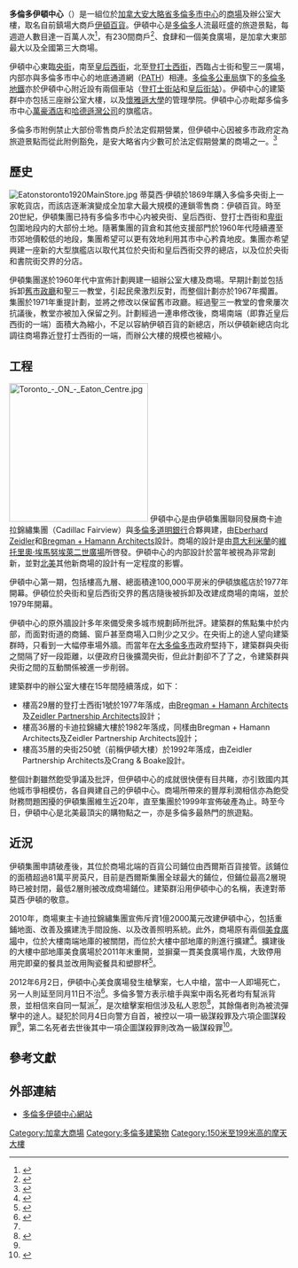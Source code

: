 {{Link style|time=2015-12-11T09:29:51+00:00}}
{{noteTA
| 1 = zh-hans:公车局;zh-hk:公車局;zh-tw:公車局;
| 2 = zh-hans:市政厅;zh-hant:市政廳;zh-hk:大會堂;
}}
{{infobox shopping mall |
  | image = Eaton toronto s0897.jpg
  | image_width = 250
  | caption = 伊頓中心外圍
  | shopping_mall_name = 
  | location = {{CAN}}[[安大略省|安大略省]][[多倫多|多倫多]]<br>央街220號<br>(220 Yonge St)
  | opening_date = 1977年
  | manager = {{lang|en|Cadillac Fairview}}
  | owner = {{lang|en|Cadillac Fairview}}
  | number_of_stores = 230
  | number_of_anchors = 
  | floors = 5
|名稱=多倫多伊頓中心<br>{{lang|en|Toronto Eaton Center}}|商店編號=|外文名稱=Toronto Eaton Center}}
'''多倫多伊頓中心'''（{{lang-en|Toronto Eaton Center}}）是一組位於[[加拿大|加拿大]][[安大略省|安大略省]][[多倫多市中心|多倫多市中心]]的[[商場|商場]]及辦公室大樓，取名自前鎮場大商戶[[伊頓百貨|伊頓百貨]]。伊頓中心是[[多倫多|多倫多]]人流最旺盛的旅遊景點，每週遊人數目達一百萬人次<ref>{{Cite web |url=http://www.toronto.ca/attractions/attraction_highlights.htm |title=City of Toronto, Attractions |accessdate=2009-08-18 |archive-date=2011-06-07 |archive-url=https://web.archive.org/web/20110607043251/http://www.toronto.ca/attractions/attraction_highlights.htm |dead-url=no }}</ref>，有230間商戶<ref>{{Cite web |url=http://www.torontoeatoncentre.com/EN/centreinfo/Pages/Default.aspx |title=存档副本 |accessdate=2009-08-18 |archive-date=2009-09-11 |archive-url=https://web.archive.org/web/20090911042449/http://www.torontoeatoncentre.com/EN/centreinfo/Pages/default.aspx |dead-url=no }}</ref>、食肆和一個美食廣場，是加拿大東部最大以及全國第三大商場。

伊頓中心東臨[[央街|央街]]，南至[[皇后街_(多倫多)|皇后西街]]，北至[[登打士街_(安大略省)|登打士西街]]，西臨占士街和聖三一廣場，内部亦與多倫多市中心的地底通道網（[[:en:PATH_(Toronto)|PATH]]）相連。[[多倫多公車局|多倫多公車局]]旗下的[[多倫多地鐵|多倫多地鐵]]亦於伊頓中心附近設有兩個車站（[[登打士街站|登打士街站]]和[[皇后街站|皇后街站]]）。伊頓中心的建築群中亦包括三座辦公室大樓，以及[[懷雅遜大學|懷雅遜大學]]的管理學院。伊頓中心亦毗鄰多倫多市中心[[萬豪酒店|萬豪酒店]]和[[哈德遜灣公司|哈德遜灣公司]]的旗艦店。

多倫多市附例禁止大部份零售商戶於法定假期營業，但伊頓中心因被多市政府定為旅遊景點而從此附例豁免，是安大略省内少數可於法定假期營業的商場之一。<ref>{{cite web |url=http://www.retailcouncil.org/retail_holidayclosings.asp |title=存档副本 |accessdate=2009-08-18 |deadurl=yes |archiveurl=https://web.archive.org/web/20090708053205/http://www.retailcouncil.org/retail_holidayclosings.asp |archivedate=2009-07-08 }}</ref>

==歷史==
[[File:Eatonstoronto1920MainStore.jpg|left]]
蒂莫西·伊頓於1869年購入多倫多央街上一家乾貨店，而該店逐漸演變成全加拿大最大規模的連鎖零售商：伊頓百貨。時至20世紀，伊頓集團已持有多倫多市中心内被央街、皇后西街、登打士西街和[[卑街|卑街]]包圍地段内的大部份土地。隨著集團的貨倉和其他支援部門於1960年代陸續遷至市郊地價較低的地段，集團希望可以更有效地利用其市中心矜貴地皮。集團亦希望興建一座新的大型旗艦店以取代其位於央街和皇后西街交界的總店，以及位於央街和書院街交界的分店。

伊頓集團遂於1960年代中宣佈計劃興建一組辦公室大樓及商場。早期計劃並包括拆卸[[多倫多舊市政廳|舊市政廳]]和聖三一教堂，引起民衆激烈反對，而整個計劃亦於1967年擱置。集團於1971年重提計劃，並將之修改以保留舊市政廳。經過聖三一教堂的會衆屢次抗議後，教堂亦被加入保留之列。計劃經過一連串修改後，商場南端（即靠近皇后西街的一端）面積大為縮小，不足以容納伊頓百貨的新總店，所以伊頓新總店向北調往商場靠近登打士西街的一端，而辦公大樓的規模也被縮小。

==工程==
[[File:Toronto_-_ON_-_Eaton_Centre.jpg|250px]]
伊頓中心是由伊頓集團聯同發展商卡迪拉錦繡集團（Cadillac Fairview）與[[多倫多道明銀行金融集團|多倫多道明銀行]]合夥興建，由[[:en:Eberhard_Zeidler|Eberhard Zeidler]]和[[:en:Bregman_+_Hamann_Architects|Bregman + Hamann Architects]]設計。商場的設計是由[[意大利|意大利]][[米蘭|米蘭]]的[[埃馬努埃萊二世拱廊|維托里奧·埃馬努埃萊二世廣場]]所啓發。伊頓中心的内部設計於當年被視為非常創新，並對[[北美|北美]]其他新商場的設計有一定程度的影響。

伊頓中心第一期，包括樓高九層、總面積達100,000平房米的伊頓旗艦店於1977年開幕。伊頓位於央街和皇后西街交界的舊店隨後被拆卸及改建成商場的南端，並於1979年開幕。

伊頓中心的原外牆設計多年來備受衆多城市規劃師所批評。建築群的焦點集中於内部，而面對街道的商鋪、窗戶甚至商場入口則少之又少。在央街上的途人望向建築群時，只看到一大幅停車場外牆。而當年在[[大多倫多市|大多倫多市]]政府堅持下，建築群與央街之間隔了好一段距離，以便政府日後擴濶央街，但此計劃卻不了了之，令建築群與央街之間的互動關係被進一步削弱。

建築群中的辦公室大樓在15年間陸續落成，如下：
*樓高29層的登打士西街1號於1977年落成，由[[:en:Bregman_+_Hamann_Architects|Bregman + Hamann Architects]]及[[:en:Eberhard_Zeidler|Zeidler Partnership Architects]]設計；
*樓高36層的卡迪拉錦繡大樓於1982年落成，同樣由Bregman + Hamann Architects及Zeidler Partnership Architects設計；
*樓高35層的央街250號（前稱伊頓大樓）於1992年落成，由Zeidler Partnership Architects及Crang & Boake設計。

整個計劃雖然飽受爭議及批評，但伊頓中心的成就很快便有目共睹，亦引致國内其他城市爭相模仿，各自興建自己的伊頓中心。商場所帶來的豐厚利潤相信亦為飽受財務問題困擾的伊頓集團維生近20年，直至集團於1999年宣佈破產為止。時至今日，伊頓中心是北美最頂尖的購物點之一，亦是多倫多最熱門的旅遊點。

==近況==

伊頓集團申請破產後，其位於商場北端的百貨公司鋪位由西爾斯百貨接管。該鋪位的面積超過81萬平房英尺，目前是西爾斯集團全球最大的鋪位，但鋪位最高2層現時已被封閉，最低2層則被改成商場鋪位。建築群沿用伊頓中心的名稱，表達對蒂莫西·伊頓的敬意。

2010年，商場東主卡迪拉錦繡集團宣佈斥資1億2000萬元改建伊頓中心，包括重鋪地面、改善及擴建洗手間設施、以及改善照明系統。此外，商場原有兩個[[美食廣場|美食廣場]]中，位於大樓南端地庫的被關閉，而位於大樓中部地庫的則進行擴建<ref>{{Cite web |url=http://www.cadillacfairview.com/Notesdata/HR/CF_LP4W_LND_WebStation.nsf/page/Toronto%2BEaton%2BCentre%2Bto%2Bundergo%2B120%2Bmillion%2Brevitalization |title=The Cadillac Fairview Corporation Limited - Toronto Eaton Center to undergo $120 million revitalization |access-date=2011-07-18 |archive-date=2011-07-18 |archive-url=https://web.archive.org/web/20110718025302/http://www.cadillacfairview.com/Notesdata/HR/CF_LP4W_LND_WebStation.nsf/page/Toronto%2BEaton%2BCentre%2Bto%2Bundergo%2B120%2Bmillion%2Brevitalization |dead-url=no }}</ref>。擴建後的大樓中部地庫美食廣場於2011年末重開，並摒棄一貫美食廣場作風，大致停用用完即棄的餐具並改用陶瓷餐具和塑膠杯<ref name=NP-announce-food-court-reno>{{cite news|last=Friday|first=Terrine|title=New Eaton Center food court will provide 'urban dining experience'|url=http://news.nationalpost.com/2010/06/18/new-eaton-centre-food-court-will-provide-urban-dining-experience/|accessdate=5 June 2012|newspaper=National Post|date=18 June 2010}}</ref>。

2012年6月2日，伊頓中心美食廣場發生槍擊案，七人中槍，當中一人即場死亡，另一人則延至同月11日不治<ref name="Star120611">{{cite news|last=Rush|first=Curtis|title=Eaton Center shooting: Second victim dies of injuries|url=http://www.thestar.com/news/crime/2012/06/11/eaton_centre_shooting_second_victim_dies_of_injuries.html|accessdate=2013-02-01|newspaper=Toronto Star|date=2012-06-11|archive-date=2013-03-06|archive-url=https://web.archive.org/web/20130306111352/http://www.thestar.com/news/crime/2012/06/11/eaton_centre_shooting_second_victim_dies_of_injuries.html|dead-url=no}}</ref>。多倫多警方表示槍手與案中兩名死者均有幫派背景，並相信來自同一幫派<ref name="Star120611"/>，是次槍擊案相信涉及私人恩怨<ref name="星島120605">{{cite news|title=伊頓槍擊案疑兇自首 涉私人恩怨 無關幫派活動|url=http://news.singtao.ca/toronto/2012-06-05/headline1338886755d3902261.html|accessdate=2013-02-01|newspaper=《星島日報》|date=2012-06-05|archive-url=https://web.archive.org/web/20120608120314/http://news.singtao.ca/toronto/2012-06-05/headline1338886755d3902261.html|archive-date=2012-06-08|dead-url=yes}}</ref>，其餘傷者則為被流彈擊中的途人。疑犯於同月4日向警方自首，被控以一項一級謀殺罪及六項企圖謀殺罪<ref name="星島120605"/>，第二名死者去世後其中一項企圖謀殺罪則改為一級謀殺罪<ref>{{cite news|last=Pagliaro|first=Jennifer|title=Eaton Centre shooting: Alleged killer now faces two murder charges|url=http://www.thestar.com/news/gta/2012/06/13/eaton_centre_shooting_alleged_killer_now_faces_two_murder_charges.html|accessdate=2013-02-01|newspaper=Toronto Star|date=2012-06-13|archive-date=2015-09-06|archive-url=https://web.archive.org/web/20150906150559/http://www.thestar.com/news/gta/2012/06/13/eaton_centre_shooting_alleged_killer_now_faces_two_murder_charges.html|dead-url=no}}</ref>。

==參考文獻==
{{reflist}}

==外部連結==
{{commonscat|Toronto Eaton Centre}}
* [http://www.torontoeatoncentre.com/ 多倫多伊頓中心網站]{{Wayback|url=http://www.torontoeatoncentre.com/ |date=20080828085554 }}

[[Category:加拿大商場|Category:加拿大商場]]
[[Category:多倫多建築物|Category:多倫多建築物]]
[[Category:150米至199米高的摩天大樓|Category:150米至199米高的摩天大樓]]